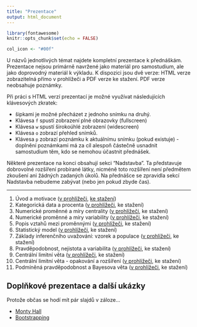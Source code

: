 ```yaml
---
title: "Prezentace"
output: html_document
---
```


```r
library(fontawesome)
knitr::opts_chunk$set(echo = FALSE)

col_icon <- "#00f"
```

U názvů jednotlivých témat najdete kompletní prezentace k přednáškám. Prezentace nejsou primárně navržené jako materiál pro samostudium, ale jako doprovodný materiál k výkladu. K dispozici jsou dvě verze: HTML verze zobrazitelná přímo v prohlížeči a PDF verze ke stažení. PDF verze neobsahuje poznámky.

Při práci s HTML verzí prezentací je možné využívat následujících klávesových zkratek:

- šipkami je možné přecházet z jednoho snímku na druhý.
- Klávesa `f` spustí zobrazení plné obrazovky (fullscreen)
- Klávesa `w` spustí širokoúhlé zobrazení (widescreen)
- Klávesa `o` zobrazí přehled snímků.
- Klávesa `p` zobrazí poznámku k aktuálnímu snímku (pokud existuje) - doplnění poznámkami má za cíl alespoň částečně usnadnit samostudium těm, kdo se nemohou účastnit přednášek.

Některé prezentace na konci obsahují sekci "Nadstavba". Ta představuje dobrovolné rozšíření probírané látky, nicméně toto rozšíření není předmětem zkoušení ani žádných zadaných úkolů. Na přednášce se zpravidla sekcí Nadstavba nebudeme zabývat (nebo jen pokud zbyde čas). 

---

1) Úvod a motivace ([v prohlížeči](slides/intro.html), [ke stažení](https://ffuk-my.sharepoint.com/:b:/g/personal/mazaj7af_ff_cuni_cz/Ef--efsWGaJAvdJN2isxzZQBv6D_RgUUSdbBVB2unuv3nA?e=PyUSc8))
1) Kategorická data a procenta ([v prohlížeči](slides/categories.html), ke stažení)
1) Numerické proměnné a míry centrality ([v prohlížeči](slides/centrality.html), ke stažení)
1) Numerické proměnné a míry variability ([v prohlížeči](slides/variability.html), ke stažení)
1) Popis vztahů mezi proměnnými ([v prohlížeči](slides/relations.html), ke stažení)
1) Statistický model ([v prohlížeči](slides/model.html), ke stažení) 
1) Základy inferenčního uvažování: vzorek a populace ([v prohlížeči](slides/inference.html), ke stažení)
1) Pravděpodobnost, nejistota a variabilita ([v prohlížeči](slides/probability.html), ke stažení)
1) Centrální limitní věta ([v prohlížeči](slides/clt.html), ke stažení)
1) Centrální limitní věta - opakování a rozšíření ([v prohlížeči](slides/clt2.html), ke stažení)
1) Podmíněná pravděpodobnost a Bayesova věta ([v prohlížeči](slides/conditional.html), ke stažení)


## Doplňkové prezentace a další ukázky

Protože občas se hodí mít pár slajdů v záloze...

* [Monty Hall](slides/99_MontyHall.html)
* [Bootstrapping](slides/000_99_bootstrapping.html)
